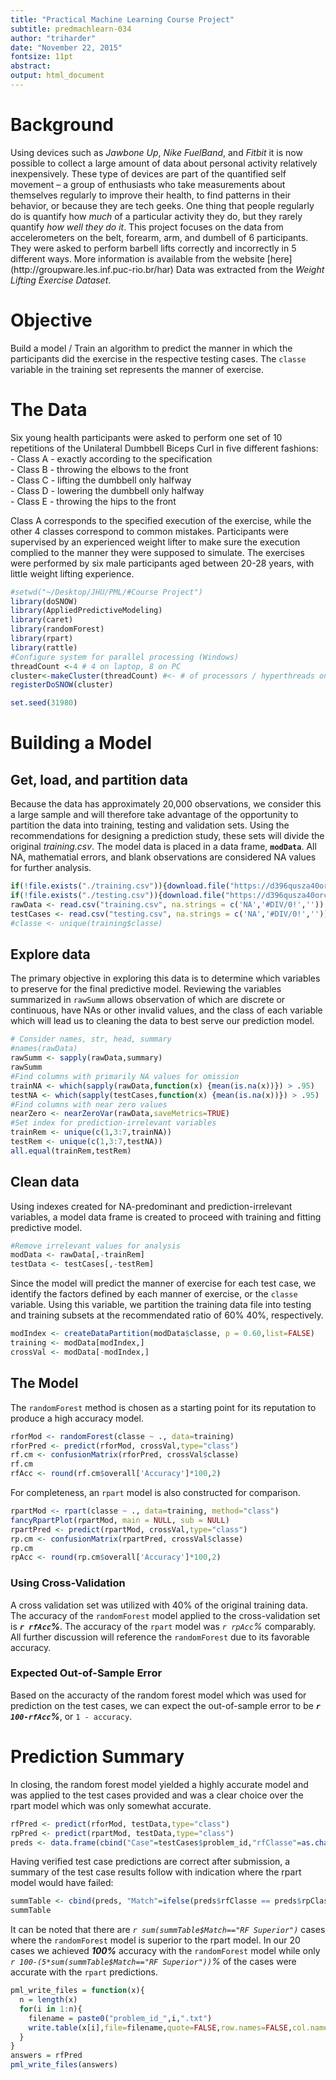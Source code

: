 ```yaml
---
title: "Practical Machine Learning Course Project"
subtitle: predmachlearn-034
author: "triharder"
date: "November 22, 2015"
fontsize: 11pt
abstract: 
output: html_document
---
```


# Background

Using devices such as _Jawbone Up_, _Nike FuelBand_, and _Fitbit_ it is now possible to collect a large amount of data about personal activity relatively inexpensively. These type of devices are part of the quantified self movement – a group of enthusiasts who take measurements about themselves regularly to improve their health, to find patterns in their behavior, or because they are tech geeks. One thing that people regularly do is quantify how _much_ of a particular activity they do, but they rarely quantify _how well they do it_. This project focuses on the data from accelerometers on the belt, forearm, arm, and dumbell of 6 participants. They were asked to perform barbell lifts correctly and incorrectly in 5 different ways. More information is available from the website [here] (http://groupware.les.inf.puc-rio.br/har)  Data was extracted from the _Weight Lifting Exercise Dataset_.

# Objective

Build a model / Train an algorithm to predict the manner in which the participants did the exercise in the respective testing cases. The `classe` variable in the training set represents the manner of exercise.  

# The Data

Six young health participants were asked to perform one set of 10 repetitions of the Unilateral Dumbbell Biceps Curl in five different fashions:  
  - Class A - exactly according to the specification  
  - Class B - throwing the elbows to the front  
  - Class C - lifting the dumbbell only halfway  
  - Class D - lowering the dumbbell only halfway  
  - Class E - throwing the hips to the front  

Class A corresponds to the specified execution of the exercise, while the other 4 classes correspond to common mistakes. Participants were supervised by an experienced weight lifter to make sure the execution complied to the manner they were supposed to simulate. The exercises were performed by six male participants aged between 20-28 years, with little weight lifting experience.  

```r
#setwd("~/Desktop/JHU/PML/#Course Project")
library(doSNOW)
library(AppliedPredictiveModeling)
library(caret)
library(randomForest)
library(rpart)
library(rattle)
#Configure system for parallel processing (Windows)
threadCount <-4 # 4 on laptop, 8 on PC
cluster<-makeCluster(threadCount) #<- # of processors / hyperthreads on machine
registerDoSNOW(cluster)

set.seed(31980)
```

# Building a Model  
## Get, load, and partition data  
Because the data has approximately 20,000 observations, we consider this a large sample and will therefore take advantage of the opportunity to partition the data into training, testing and validation sets.  Using the recommendations for designing a prediction study, these sets will divide the original _training.csv_.  The model data is placed in a data frame, **`modData`**.  All NA, mathematial errors, and blank observations are considered NA values for further analysis. 
```r
if(!file.exists("./training.csv")){download.file("https://d396qusza40orc.cloudfront.net/predmachlearn/pml-training.csv",destfile = "training.csv")}
if(!file.exists("./testing.csv")){download.file("https://d396qusza40orc.cloudfront.net/predmachlearn/pml-testing.csv",destfile = "testing.csv")}
rawData <- read.csv("training.csv", na.strings = c('NA','#DIV/0!',''))
testCases <- read.csv("testing.csv", na.strings = c('NA','#DIV/0!',''))
#classe <- unique(training$classe)
```  
## Explore data  
The primary objective in exploring this data is to determine which variables to preserve for the final predictive model.  Reviewing the variables summarized in `rawSumm` allows observation of which are discrete or continuous, have NAs or other invalid values, and the class of each variable which will lead us to cleaning the data to best serve our prediction model.  
```r
# Consider names, str, head, summary
#names(rawData)
rawSumm <- sapply(rawData,summary)
rawSumm
#Find columns with primarily NA values for omission
trainNA <- which(sapply(rawData,function(x) {mean(is.na(x))}) > .95)
testNA <- which(sapply(testCases,function(x) {mean(is.na(x))}) > .95)
#Find columns with near zero values
nearZero <- nearZeroVar(rawData,saveMetrics=TRUE)
#Set index for prediction-irrelevant variables
trainRem <- unique(c(1,3:7,trainNA))
testRem <- unique(c(1,3:7,testNA))
all.equal(trainRem,testRem)
```  
## Clean data
Using indexes created for NA-predominant and prediction-irrelevant variables, a model data frame is created to proceed with training and fitting predictive model.   
```r
#Remove irrelevant values for analysis
modData <- rawData[,-trainRem]
testData <- testCases[,-testRem]
```  
Since the model will predict the manner of exercise for each test case, we identify the factors defined by each manner of exercise, or the `classe` variable.  Using this variable, we partition the training data file into testing and training subsets at the recommendated ratio of 60% 40%, respectively.
```r
modIndex <- createDataPartition(modData$classe, p = 0.60,list=FALSE)
training <- modData[modIndex,]
crossVal <- modData[-modIndex,]
```  

## The Model
The `randomForest` method is chosen as a starting point for its reputation to produce a high accuracy model.
```r
rforMod <‐ randomForest(classe ~ ., data=training)
rforPred <- predict(rforMod, crossVal,type="class")
rf.cm <- confusionMatrix(rforPred, crossVal$classe)
rf.cm
rfAcc <- round(rf.cm$overall['Accuracy']*100,2)
```  
For completeness, an `rpart` model is also constructed for comparison.
```r
rpartMod <‐ rpart(classe ~ ., data=training, method="class")
fancyRpartPlot(rpartMod, main = NULL, sub = NULL)
rpartPred <- predict(rpartMod, crossVal,type="class")
rp.cm <- confusionMatrix(rpartPred, crossVal$classe)
rp.cm
rpAcc <- round(rp.cm$overall['Accuracy']*100,2)
```  

### Using Cross-Validation
A cross validation set was utilized with 40% of the original training data.  The accuracy of the `randomForest` model applied to the cross-validation set is __*`r rfAcc`%*__.  The accuracy of the `rpart` model was *`r rpAcc`%* comparably.  All further discussion will reference the `randomForest` due to its favorable accuracy.

### Expected Out-of-Sample Error
Based on the accuracty of the random forest model which was used for prediction on the test cases, we  can expect the out-of-sample error to be __*`r 100-rfAcc`%*__, or `1 - accuracy`.  

# Prediction Summary  
In closing, the random forest model yielded a highly accurate model and was applied to the test cases provided and was a clear choice over the rpart model which was only somewhat accurate.
```r
rfPred <- predict(rforMod, testData,type="class")
rpPred <- predict(rpartMod, testData,type="class")
preds <- data.frame(cbind("Case"=testCases$problem_id,"rfClasse"=as.character(rfPred),"rpClasse"=as.character(rpPred)))
```  
Having verified test case predictions are correct after submission, a summary of the test case results follow with indication where the rpart model would have failed:  
```r
summTable <- cbind(preds, "Match"=ifelse(preds$rfClasse == preds$rpClasse,"Yes","RF Superior"))
summTable
```  
It can be noted that there are *`r sum(summTable$Match=="RF Superior")`* cases where the `randomForest` model is superior to the rpart model.  In our 20 cases we achieved __*100%*__ accuracy with the `randomForest` model while only *`r 100-(5*sum(summTable$Match=="RF Superior"))`%* of the cases were accurate with the `rpart` predictions.  

```r
pml_write_files = function(x){
  n = length(x)
  for(i in 1:n){
    filename = paste0("problem_id_",i,".txt")
    write.table(x[i],file=filename,quote=FALSE,row.names=FALSE,col.names=FALSE)
  }
}
answers = rfPred
pml_write_files(answers)
```  